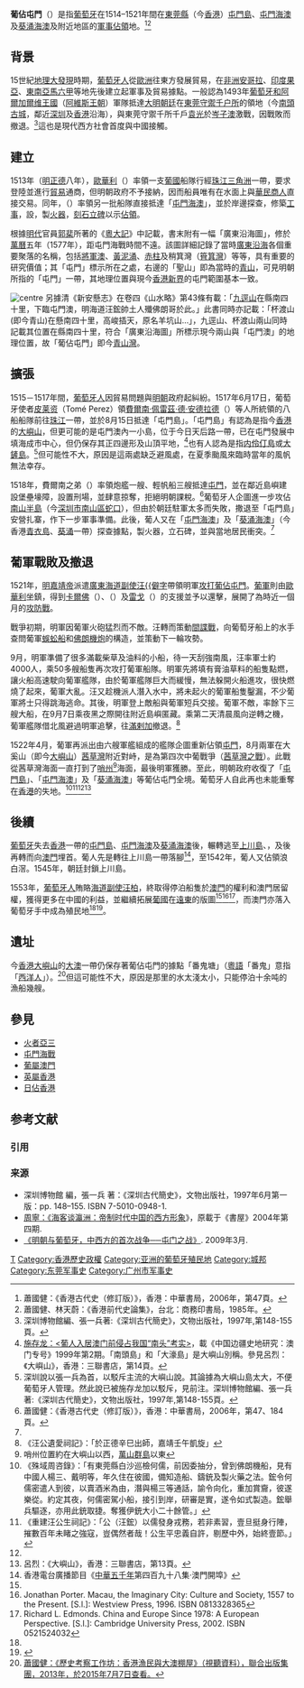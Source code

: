{{Infobox Former Country
|conventional_long_name = Tamão
|native_name            = 葡佔屯門
|
|continent              = 亞洲
|era                    = 地理大發現
|status                 = 軍事佔領
|status_text            = <!--- 其他对其地位的介绍。请勿滥用。 --->
|empire                 = [[葡萄牙王國|葡萄牙王國]]
|government_type        = 
|
|<!--- 兴衰、时间、年份与日期 --->
|<!-- 请仅在目标条目存在时填写开始/结束事件字段。不应仅以“废止”或“成立”带过 -->
|
|year_start             = 1514年
|year_end               = 1521年
|
|year_exile_start       = <!--- 开始流亡的年份（如果为流亡政府：status="Exile"） --->
|year_exile_end         = <!--- 流亡结束的年份（如果仍在流亡则留空） --->
|
|event_start            = 佔領屯門海澳
|date_start             = 
|event_end              = [[屯門海戰|屯門海戰]]
|date_end               = 
|
|event1                 = 
|date_event1            = 
|event2                 = 
|date_event2            = 
|event3                 = 
|date_event3            = 
|event4                 = 
|date_event4            = 
|
|event_pre              = 
|date_pre               = 
|event_post             = 
|date_post              = 
|
|<!--- 国旗式导航：先前与继承实体，从p1到p5及s1到s5 --->
|p1                     = 東莞縣
|flag_p1                = 
|image_p1               = 
|p2                     = 
|flag_p2                = 
|p3                     = 
|flag_p3                = 
|p4                     = 
|flag_p4                = 
|p5                     = 
|flag_p5                = 
|s1                     = 東莞縣
|flag_s1                = 
|image_s1               = 
|s2                     = 
|flag_s2                = 
|s3                     = 
|flag_s3                = 
|s4                     = 
|flag_s4                = 
|s5                     = 
|flag_s5                = 
|
|image_flag             = Flag_Portugal_(1495).svg
|flag                   = 
|flag_type              = [[葡萄牙國旗#1495年–1667年|葡萄牙王國國旗]]
|
|image_coat             = Coat of arms of the Kingdom of Portugal (Enciclopedie Diderot).svg
|symbol                 = 
|symbol_type            = [[葡萄牙國徽|葡萄牙國徽]]
|
|image_map              = TamãoMap.png
|image_map_caption      = 葡佔屯門大致領域全圖（1518-1521年）
|
|image_map2             = Pic_de_Lantao_Pr%C3%A8s_de_l%27entr%C3%A9e_du_Bocca_Tigris.jpg
|image_map2_caption     = 
|
|capital                = [[大嶼山|屯門島]]
|capital_exile          = <!-- 如果status="Exile" -->
|
|national_motto         = 
|national_anthem        = 
|common_languages       = [[葡萄牙語|葡萄牙語]]、[[圍頭話|圍頭話]]、[[蜑家話|蜑家話]]、[[客家話|客家話]]、[[福佬話|福佬話]]、[[粤語|粤語]]
|religion               = [[羅馬天主教|羅馬天主教]]
|currency               = [[銀兩|銀兩]]
|
|<!--- 第一任及最后一任领导人的头衔与姓名及他们的副手 --->
|leader1                = [[曼努埃尔一世_(葡萄牙)|曼努埃爾一世]]
|leader2                = 
|leader3                = 
|leader4                = 
|year_leader1           = 1514-1521年
|year_leader2           = 
|year_leader3           = 
|year_leader4           = 
|title_leader           = [[葡萄牙君主列表|葡萄牙國王]]
|representative1        = [[歐華利|歐華利]]
|representative2        = 
|representative3        = 
|representative4        = 
|year_representative1   = 1514年-1521年
|year_representative2   = 
|year_representative3   = 
|year_representative4   = 
|title_representative   = 葡萄牙和阿爾加爾维王國海軍將領
|deputy1                = 
|deputy2                = 
|deputy3                = 
|deputy4                = 
|year_deputy1           = 
|year_deputy2           = 
|year_deputy3           = 
|year_deputy4           = 
|title_deputy           = 
|
|<!--- 立法机构 --->
|legislature            = 
|house1                 = <!--- 上议院名称 --->
|type_house1            = <!--- 默认：“上议院” --->
|house2                 = <!--- 下议院名称 --->
|type_house2            = <!--- 默认：“下议院” --->
|today = {{HKG}}
}}
{{香港歷史}}
{{香港}}

'''葡佔屯門'''（{{lang-pt|Tamão}}）是指[[葡萄牙帝國|葡萄牙]]在1514–1521年間在[[東莞縣|東莞縣]]（今[[香港|香港]]）[[屯門島|屯門島]]、[[屯門海澳|屯門海澳]]及[[葵涌海澳|葵涌海澳]]及附近地區的[[軍事佔領|軍事佔領]]地。<ref>蕭國健：《香港古代史（修訂版）》，香港：中華書局，2006年，第47頁。</ref><ref name="#1">蕭國健、林天蔚：《香港前代史論集》，台北：商務印書局，1985年。</ref>

== 背景 ==
15世紀[[地理大發現|地理大發現]]時期，[[葡萄牙人|葡萄牙人]]從[[歐洲|歐洲]]往東方發展貿易，在[[非洲|非洲]][[安哥拉|安哥拉]]、[[印度|印度]][[果亞|果亞]]、[[東南亞|東南亞]][[馬六甲|馬六甲]]等地先後建立起軍事及貿易據點。一般認為1493年[[葡萄牙帝國|葡萄牙和阿爾加爾维王國]]（[[阿維斯王朝|阿維斯王朝]]）軍隊抵達[[明朝|大明朝廷]]在[[東莞|東莞]][[:Category:明朝千户所|守禦千户所]]的領地（今[[南頭古城|南頭古城]]，鄰近[[深圳|深圳]]及[[香港|香港]]沿海），與東莞守禦千所千戶[[袁光.|袁光]]於[[岑子澳|岑子澳]]激戰，因戰敗而撤退。<ref name="#2">深圳博物館編、張一兵著:《深圳古代簡史》，文物出版社，1997年,第148-155頁。</ref>這也是現代西方社會首度與中國接觸。

== 建立 ==
1513年（[[明代|明]][[正德_(明朝)|正德]]八年），[[歐華利|歐華利]]（{{lang|pt|Jorge Álvares}}）率領一支[[葡國|葡國]]船隊行經[[珠江三角洲|珠江三角洲]]一帶，要求登陸並進行[[貿易|貿易]]通商，但明朝政府不予接納，因而船員唯有在水面上與[[华人|華民]][[商人|商人]]直接交易。同年，{{link-pt|狄奧戈·薛奎羅|Diego Lopez de Sequiera|薛奎羅}}（{{lang|pt|Diogo Lopes de Sequeira}}）率領另一批船隊直接抵達「[[屯門海澳|屯門海澳]]」，並於岸邊探查{{link-en|軍事據點|Outpost (military)|據點}}，修築[[防禦工事|工事]]，設{{link-en|刑場|Execution Ground}}，製[[火器|火器]]，[[石碑|刻石立碑]]以示[[佔領|佔領]]。

根據[[明代|明代]]官員[[郭棐|郭棐]]所著的《[[粵大記|粵大記]]》中記載，書末附有一幅「廣東沿海圖」，修於[[萬曆|萬曆]]五年（1577年），距屯門海戰時間不遠。該圖詳細記錄了當時[[廣東沿海|廣東沿海]]各個重要聚落的名稱，包括[[將軍澳|將軍澳]]、[[黃泥涌|黃泥涌]]、[[赤柱|赤柱]]及稍箕灣（[[筲箕灣|筲箕灣]]）等等，具有重要的研究價值；其「屯門」標示所在之處，右邊的「聖山」即為當時的[[青山_(香港)|青山]]，可見明朝所指的「屯門」一帶，其地理位置與現今[[香港|香港]][[新界|新界]]的屯門範圍基本一致。

[[File:Yuet_Tai_Kei.png|centre]]
另據清《新安懸志》在卷四《山水略》第43條有載：「[[九逕山|九逕山]]在縣南四十里，下臨屯門澳，明海道汪鋐帥土人殲佛朗哥於此。」此書同時亦記載：「杯渡山 (即今青山)在懸南四十里，高峻插天，原名羊坑山...」，九逕山、杯渡山兩山同時記載其位置在縣南四十里，符合「廣東沿海圖」所標示現今兩山與「屯門澳」的地理位置，故「葡佔屯門」即今[[青山灣|青山灣]]。

==擴張==
1515－1517年間，[[葡萄牙人|葡萄牙人]]因貿易問題與[[明朝|明朝]]政府起糾紛。1517年6月17日，葡萄牙使者[[皮莱资|皮莱资]]（Tomé Perez）領[[費爾南·佩雷茲·德·安德拉德|費爾南·佩雷茲·德·安德拉德]]（{{lang|pt|Fernão Perez de Andrade}}）等人所統領的八船船隊前往[[珠江|珠江]]一帶，並於8月15日抵達「屯門島」。「屯門島」有認為是指今[[香港|香港]]的[[大嶼山|大嶼山]]，但更可能的是屯門澳內一小島，位于今日天后路一帶，已在屯門發展中填海成市中心，但仍保存其正四邊形及山頂平地，<ref>[http://www.historychina.net/qsyj/ztyj/gat/2007-06-11/27638.shtml 施存龙：<葡人入居澳门前侵占我国“南头”考实>]，載《中国边疆史地研究：澳门专号》1999年第2期。「南頭島」和「大濠島」是大嶼山別稱。參見呂烈：《大嶼山》，香港：三聯書店，第14頁。</ref>也有人認為是指[[内伶仃島|内伶仃島]]或[[大鏟島|大鏟島]]。<ref>深圳說以張一兵為首，以駁斥主流的大嶼山說。其論據為大嶼山島太大，不便葡萄牙人管理。然此說已被施存龙加以駁斥，見前注。深圳博物館編、張一兵著:《深圳古代簡史》，文物出版社，1997年,第148-155頁。</ref>但可能性不大，原因是這兩處缺乏避風處，在夏季颱風來臨時當年的風帆無法幸存。

1518年，費爾南之弟{{link-pt|西眇|Simão_de_Andrade|}}（{{lang|pt|Simão D. Andrade}}）率領炮艦一艘、輕帆船三艘抵達[[屯門|屯門]]，並在鄰近島嶼建設堡壘壕障，設置刑場，並肆意掠奪，拒絕明朝課稅。<ref>蕭國健：《香港古代史（修訂版）》，香港：中華書局，2006年，第47、184頁。</ref>葡萄牙人企圖進一步攻佔[[南山半島|南山半島]]（今[[深圳市|深圳市]][[南山區|南山區]][[蛇口街道|蛇口]]），但由於朝廷駐軍太多而失敗，撒退至「屯門島」安營扎寨，作下一步軍事準備。此後，葡人又在「[[屯門海澳|屯門海澳]]」及「[[葵涌海澳|葵涌海澳]]」（今香港[[青衣島|青衣島]]、[[葵涌|葵涌]]一帶）探查據點，製火器，立石碑，並與當地居民衝突。<ref name="#2"/>

== 葡軍戰敗及撤退 ==
1521年，[[明朝|明]][[嘉靖帝|嘉靖帝]]派遣[[廣東海道副使|廣東海道副使]][[汪鋐|汪{{僻字]]帶領明軍[[屯門海戰|攻打葡佔屯門]]。[[葡萄牙軍隊|葡軍]]則由[[歐華利|歐華利]]坐鎮，得到[[卡爾佛|卡爾佛]]（{{lang|pt|Diogo Calvo}}）、{{link-pt|科埃略|Duarte Coelho|}}（{{lang|pt|Duarte Coelho}}）及[[雷戈|雷戈]]（{{lang|pt|Ambrocio do Rego}}）的支援並予以還擊，展開了為時近一個月的[[攻防戰|攻防戰]]。

戰爭初期，明軍因葡軍火砲猛烈而不敵。汪{{僻字|鋐|左金右宏}}轉而策動[[間諜|間諜戰]]，向葡萄牙船上的水手查問葡軍[[蜈蚣船|蜈蚣船]]和[[佛朗機炮|佛朗機炮]]的構造，並策動下一輪攻勢。

9月，明軍準備了很多滿載柴草及油料的小船，待一天刮強南風，汪{{僻字|鋐|左金右宏}}率軍士約4000人，乘50多艘船隻再次攻打葡軍船隊。明軍先將填有膏油草料的船隻點燃，讓火船高速駛向葡軍艦隊，由於葡軍艦隊巨大而緩慢，無法躲開火船進攻，很快燃燒了起來，葡軍大亂。汪{{僻字|鋐|左金右宏}}又趁機派人潛入水中，將未起火的葡軍船隻鑿漏，不少葡軍將士只得跳海逃命。其後，明軍登上敵船與葡軍短兵交接。葡軍不敵，率餘下三艘大船，在9月7日乘夜黑之際開往附近島嶼匿藏。乘第二天清晨風向逆轉之機，葡軍艦隊借北風避過明軍追擊，往[[滿剌加|滿剌加]]撤退。<ref>《汪公遺愛祠記》：「於正德辛巳出師，嘉靖壬午凱旋」</ref>

1522年4月，葡軍再派出由六艘軍艦組成的艦隊企圖重新佔領[[屯門|屯門]]，8月兩軍在大奚山（即今[[大嶼山|大嶼山]]）[[茜草灣_(大嶼山)|茜草灣]]附近對峙，是為第四次中葡戰爭（[[茜草灣之戰|茜草灣之戰]]）。此戰從茜草灣海面一直打到了[[哨州|哨州]]<ref>哨州位置約在大嶼山以西，[[萬山群島|萬山群島]]以東</ref>海面，最後明軍獲勝。至此，明朝政府收復了「[[屯門島|屯門島]]」、「[[屯門海澳|屯門海澳]]」及「[[葵涌海澳|葵涌海澳]]」等葡佔屯門全境。葡萄牙人自此再也未能重奪在[[香港|香港]]的失地。<ref>《殊域周咨錄》：「有東莞縣白沙巡檢何儒，前因委抽分，曾到佛朗機船，見有中國人楊三、戴明等，年久住在彼國，備知造船、鑄銃及製火藥之法。鋐令何儒密遣人到彼，以賣酒米為由，潛與楊三等通話，諭令向化，重加賞齎，彼遂樂從。約定其夜，何儒密駕小船，接引到岸，研審是實，遂令如式製造。鋐舉兵驅逐，亦用此銃取捷。奪獲伊銃大小二十餘管。」</ref><ref>《重建汪公生祠記》：「公（汪鋐）以儒發身戎務，若非素習，壹旦挺身行陣，摧數百年未睹之強寇，豈偶然者哉！公生平忠義自許，剔歷中外，始終壹節。」</ref><ref name="#1"/><ref>呂烈：《大嶼山》，香港：三聯書店，第13頁。</ref>

== 後續 ==
[[葡萄牙|葡萄牙]]失去[[香港|香港]]一帶的[[屯門島|屯門島]]、[[屯門海澳|屯門海澳]]及[[葵涌海澳|葵涌海澳]]後，輾轉逃至[[上川島|上川島]]、{{link-zh-yue|浪白滘|浪白竈|}}，及後再轉而向[[澳門|澳門]]埋首。葡人先是轉往上川島一帶落腳<ref name=rthk5000>香港電台廣播節目《[[中華五千年|中華五千年]]第四百九十八集·澳門開埠》</ref>，至1542年，葡人又佔領浪白滘。1545年，朝廷封鎖上川島。

1553年，[[葡萄牙人|葡萄牙人]]賄賂[[明朝官職表|海道副使]][[汪柏|汪柏]]，終取得停泊船隻於[[澳門|澳門]]的權利和澳門居留權，獲得更多在中國的利益，並繼續拓展[[葡國|葡國]]在[[遠東|遠東]]的版圖<ref name="#2"/><ref>Jonathan Porter. Macau, the Imaginary City: Culture and Society, 1557 to the Present. [S.l.]: Westview Press, 1996. ISBN 0813328365</ref><ref>Richard L. Edmonds. China and Europe Since 1978: A European Perspective. [S.l.]: Cambridge University Press, 2002. ISBN 0521524032</ref>，而澳門亦落入葡萄牙手中成為殖民地<ref name=rthk5000 /><ref>{{cite book|author=爾東|editor=周海燕|title=《香港歷史之謎》|date=2007年4月|publisher=明報出版社有限公司|location=香港|isbn=978-962-973-634-7|pages=頁12}}</ref>。

== 遺址 ==
今[[香港|香港]][[大嶼山|大嶼山]]的[[大澳|大澳]]一帶仍保存著葡佔屯門的據點「番鬼塘」（[[粵語|粵語]]「番鬼」意指「[[西洋人|西洋人]]」）。<ref>[https://www.youtube.com/watch?v=gAlXQwQSpkE 蕭國健：《歷史考察工作坊：香港漁民與大澳棚屋》（視聽資料），聯合出版集團，2013年，於2015年7月7日查看。]</ref>但這可能性不大，原因是那里的水太淺太小，只能停泊十余吨的漁船幾艘。

== 參見 ==
*[[火者亞三|火者亞三]]
*[[屯門海戰|屯門海戰]]
*[[葡屬澳門|葡屬澳門]]
*[[英屬香港|英屬香港]]
*[[日佔香港|日佔香港]]

== 参考文献 ==
=== 引用 ===
{{Reflist|30em}}

=== 来源 ===
{{refbegin}}
* 深圳博物館 編，張一兵 著：《深圳古代簡史》，文物出版社，1997年6月第一版：pp. 148–155. ISBN 7-5010-0948-1.
*[https://web.archive.org/web/20050525165246/http://www.housebook.com.cn/200404/03.htm 周寧：《海客谈瀛洲：帝制时代中国的西方形象]》，原載于《書屋》2004年第四期.
*[http://www.tqxz.com/lssj_readme.asp?id=229 《明朝与葡萄牙，中西方的首次战争──屯门之战》]. 2009年3月.

{{refend}}

[[Category:屯門|T]]
[[Category:香港歷史政權|Category:香港歷史政權]]
[[Category:亚洲的葡萄牙殖民地|Category:亚洲的葡萄牙殖民地]]
[[Category:城邦|Category:城邦]]
[[Category:东莞军事史|Category:东莞军事史]]
[[Category:广州市军事史|Category:广州市军事史]]
